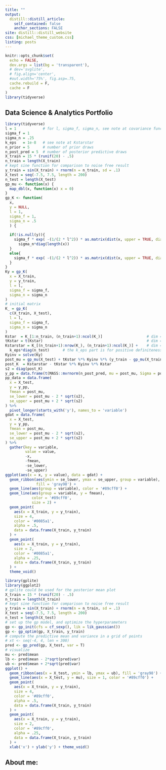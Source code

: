```yaml
---
title: ""
output:
  distill::distill_article:
    self_contained: false
    anchor_sections: FALSE
site: distill::distill_website
css: [michael_theme_custom.css]
listing: posts
---
```


```r
knitr::opts_chunk$set(
  echo = FALSE,
  dev.args = list(bg = 'transparent'),
  # dev='svglite',
  # fig.align='center',
  #out.width='75%', fig.asp=.75,
  cache.rebuild = F,
  cache = F
)
library(tidyverse)
```

<div class='index-title' style="">
# Data Science & Analytics Portfolio
</div>

```r
library(tidyverse)
l = 1            # for l, sigma_f, sigma_n, see note at covariance function
sigma_f = 1      
sigma_n = .25 
k_eps   = 1e-8   # see note at Kstarstar
n_prior = 5      # number of prior draws
n_post_pred = 5  # number of posterior predictive draws
X_train = 15 * (runif(20) - .5)  
n_train = length(X_train)
# kept sine function for comparison to noise free result
y_train = sin(X_train) + rnorm(n = n_train, sd = .1)  
X_test = seq(-7.5, 7.5, length = 200)
n_test = length(X_test)
gp_mu <- function(x) {
  map_dbl(x, function(x) x = 0)
}
gp_K <- function(
  x,
  y = NULL,
  l = 1,
  sigma_f = 1,
  sigma_n = .5
  ) {
  
  if(!is.null(y)){
    sigma_f * exp( -(1/(2 * l^2)) * as.matrix(dist(x, upper = TRUE, diag = TRUE) ^ 2) ) +
      sigma_n*diag(length(x))    
  }
  else{
    sigma_f * exp( -(1/(2 * l^2)) * as.matrix(dist(x, upper = TRUE, diag = TRUE) ^ 2) )
  }  
}
Ky = gp_K(
  x = X_train,
  y = y_train,
  l = l,
  sigma_f = sigma_f,
  sigma_n = sigma_n
)
# initial matrix
K_ = gp_K(
  c(X_train, X_test),
  l = l,
  sigma_f = sigma_f,
  sigma_n = sigma_n
)
Kstar  = K_[1:n_train, (n_train+1):ncol(K_)]                    # dim = N x N*
tKstar = t(Kstar)                                               # dim = N* x N
Kstarstar = K_[(n_train+1):nrow(K_), (n_train+1):ncol(K_)] +    # dim = N* x N*
  k_eps*diag(n_test)      # the k_eps part is for positive definiteness
Kyinv = solve(Ky)
post_mu = gp_mu(X_test) + tKstar %*% Kyinv %*% (y_train - gp_mu(X_train))
post_K  = Kstarstar - tKstar %*% Kyinv %*% Kstar
s2 = diag(post_K)
y_pp = data.frame(t(MASS::mvrnorm(n_post_pred, mu = post_mu, Sigma = post_K)))
pp_data = data.frame(
  x = X_test,
  y = y_pp,
  fmean = post_mu, 
  se_lower = post_mu - 2 * sqrt(s2),
  se_upper = post_mu + 2 * sqrt(s2)
) %>% 
  pivot_longer(starts_with('y'), names_to = 'variable')
gdat = data.frame(
  x = X_test,
  y = y_pp,
  fmean = post_mu,
  se_lower = post_mu - 2 * sqrt(s2),
  se_upper = post_mu + 2 * sqrt(s2)
) %>%
  gather(key = variable,
         value = value,
         -x,
         -fmean,
         -se_lower,
         -se_upper)
ggplot(aes(x = x, y = value), data = gdat) +
  geom_ribbon(aes(ymin = se_lower, ymax = se_upper, group = variable),
              fill = 'gray98') +
  geom_line(aes(group = variable), color = '#89cff0') +
  geom_line(aes(group = variable, y = fmean),
            color = '#89cff0',
            size = 2) +
  geom_point(
    aes(x = X_train, y = y_train),
    size = 4,
    color = '#0085a1',
    alpha = .5,
    data = data.frame(X_train, y_train)
  ) +
  geom_point(
    aes(x = X_train, y = y_train),
    size = 2,
    color = '#0085a1',
    alpha = .25,
    data = data.frame(X_train, y_train)
  ) +
  theme_void()
```

```r
library(gplite)
library(ggplot2)
# gplite could be used for the posterior mean plot
X_train = 15 * (runif(20) - .5)  
n_train = length(X_train)
# kept sine function for comparison to noise free result
y_train = sin(X_train) + rnorm(n = n_train, sd = .1)  
X_test = seq(-7.5, 7.5, length = 200)
n_test = length(X_test)
# set up the gp model, and optimize the hyperparameters
gp <- gp_init(cfs = cf_sexp(), lik = lik_gaussian())
gp <- gp_optim(gp, X_train, y_train)
# compute the predictive mean and variance in a grid of points
# xt <- seq(-4, 4, len = 300)
pred <- gp_pred(gp, X_test, var = T)
# visualize
mu <- pred$mean
lb <- pred$mean - 2*sqrt(pred$var)
ub <- pred$mean + 2*sqrt(pred$var)
ggplot() +
  geom_ribbon(aes(x = X_test, ymin = lb, ymax = ub), fill = 'gray98') +
  geom_line(aes(x = X_test, y = mu), size = 1, color = '#89cff0') +
  geom_point(
    aes(x = X_train, y = y_train),
    size = 4,
    color = '#89cff0',
    alpha = .5,
    data = data.frame(X_train, y_train)
  ) +
  geom_point(
    aes(x = X_train, y = y_train),
    size = 2,
    color = '#89cff0',
    alpha = .25,
    data = data.frame(X_train, y_train)
  ) +
  xlab('x') + ylab('y') + theme_void()
```



## About me:





